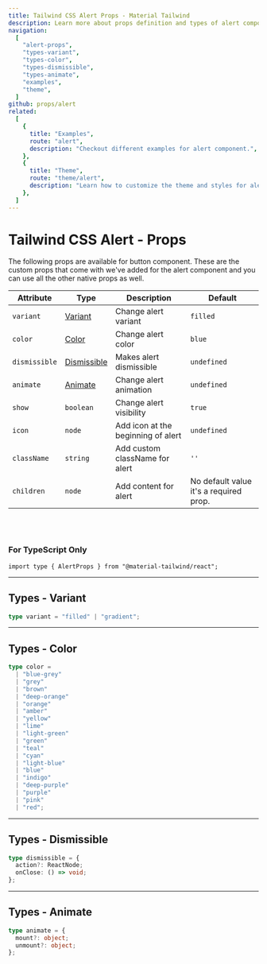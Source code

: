 ```yaml
---
title: Tailwind CSS Alert Props - Material Tailwind
description: Learn more about props definition and types of alert component.
navigation:
  [
    "alert-props",
    "types-variant",
    "types-color",
    "types-dismissible",
    "types-animate",
    "examples",
    "theme",
  ]
github: props/alert
related:
  [
    {
      title: "Examples",
      route: "alert",
      description: "Checkout different examples for alert component.",
    },
    {
      title: "Theme",
      route: "theme/alert",
      description: "Learn how to customize the theme and styles for alert component.",
    },
  ]
---
```


# Tailwind CSS Alert - Props

<span id="alert-props" className="scroll-mt-48" />
The following props are available for button component. These are the custom props
that come with we've added for the alert component and you can use all the other
native props as well.

| Attribute     | Type                              | Description                        | Default                                |
| ------------- | --------------------------------- | ---------------------------------- | -------------------------------------- |
| `variant`     | [Variant](#types-variant)         | Change alert variant               | <Code>filled</Code>                    |
| `color`       | [Color](#types-color)             | Change alert color                 | <Code>blue</Code>                      |
| `dismissible` | [Dismissible](#types-dismissible) | Makes alert dismissible            | <Code>undefined</Code>                 |
| `animate`     | [Animate](#types-animate)         | Change alert animation             | <Code>undefined</Code>                 |
| `show`        | <Code>boolean</Code>              | Change alert visibility            | <Code>true</Code>                      |
| `icon`        | <Code>node</Code>                 | Add icon at the beginning of alert | <Code>undefined</Code>                 |
| `className`   | <Code>string</Code>               | Add custom className for alert     | `''`                                   |
| `children`    | <Code>node</Code>                 | Add content for alert              | No default value it's a required prop. |

<br />
<br />

### For TypeScript Only

```tsx
import type { AlertProps } from "@material-tailwind/react";
```

---

## Types - Variant

<span id="types-variant" className="scroll-mt-48" />

```ts
type variant = "filled" | "gradient";
```

---

## Types - Color

<span id="types-color" className="scroll-mt-48" />

```ts
type color =
  | "blue-grey"
  | "grey"
  | "brown"
  | "deep-orange"
  | "orange"
  | "amber"
  | "yellow"
  | "lime"
  | "light-green"
  | "green"
  | "teal"
  | "cyan"
  | "light-blue"
  | "blue"
  | "indigo"
  | "deep-purple"
  | "purple"
  | "pink"
  | "red";
```

---

## Types - Dismissible

<span id="types-dismissible" className="scroll-mt-48" />

```ts
type dismissible = {
  action?: ReactNode;
  onClose: () => void;
};
```

---

## Types - Animate

<span id="types-animate" className="scroll-mt-48" />

```ts
type animate = {
  mount?: object;
  unmount?: object;
};
```

<span id="examples" className="scroll-mt-48" />
<span id="theme" className="scroll-mt-48" />
